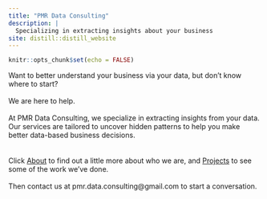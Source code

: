 ```yaml
---
title: "PMR Data Consulting"
description: |
  Specializing in extracting insights about your business
site: distill::distill_website
---
```


```r
knitr::opts_chunk$set(echo = FALSE)
```

Want to better understand your business via your data, but don't know where to start?
<br>
<br>
We are here to help.
<br>
<br>
At PMR Data Consulting, we specialize in extracting insights from your data. Our services are tailored to uncover hidden patterns to help you make better data-based business decisions.
<br>
<br>
<br>
Click [About](https://pmrdataconsulting.github.io/about.html) to find out a little more about who we are, and [Projects](https://pmrdataconsulting.github.io/projects.html) to see some of the work we've done.
<br>
<br>
Then contact us at pmr.data.consulting@gmail.com to start a conversation.



